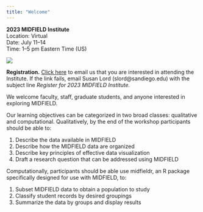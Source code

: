 ```yaml
---
title: "Welcome"
---
```


**2023 MIDFIELD Institute**  
Location: Virtual   
Date: July 11--14   
Time: 1--5 pm Eastern Time (US)   

::: {layout="[[1,3]]"}
![](figures/midfield-grad-logo.png)

**Registration.** <a href="mailto:slord@sandiego.edu?subject=Register for 2023 MIDFIELD Institute&body=I am interested in attending the 2023 MIDFIELD Institute.">Click here</a> to email us that you are interested in attending the Institute. If the link fails, email Susan Lord (slord@sandiego.edu) with the subject line *Register for 2023 MIDFIELD Institute.*
:::





We welcome faculty, staff, graduate students, and anyone interested in exploring MIDFIELD.

Our learning objectives can be categorized in two broad classes: qualitative and computational. Qualitatively, by the end of the workshop participants should be able to: 

1. Describe the data available in MIDFIELD  
1. Describe how the MIDFIELD data are organized  
1. Describe key principles of effective data visualization
1. Draft a research question that can be addressed using MIDFIELD
 
Computationally, participants should be able use midfieldr, an R package specifically designed for use with MIDFIELD, to:

1. Subset MIDFIELD data to obtain a population to study  
1. Classify student records by desired groupings  
1. Summarize the data by groups and display results   

